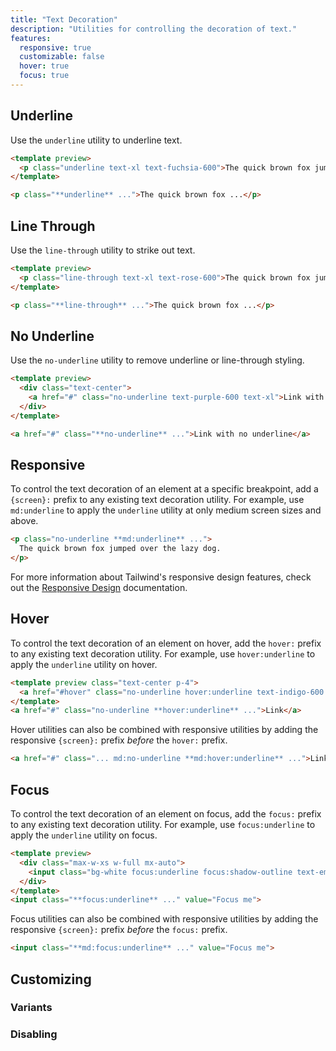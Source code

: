 ```yaml
---
title: "Text Decoration"
description: "Utilities for controlling the decoration of text."
features:
  responsive: true
  customizable: false
  hover: true
  focus: true
---
```




## Underline

Use the `underline` utility to underline text.

```html fuchsia
<template preview>
  <p class="underline text-xl text-fuchsia-600">The quick brown fox jumped over the lazy dog.</p>
</template>

<p class="**underline** ...">The quick brown fox ...</p>
```

## Line Through

Use the `line-through` utility to strike out text.

```html rose
<template preview>
  <p class="line-through text-xl text-rose-600">The quick brown fox jumped over the lazy dog.</p>
</template>

<p class="**line-through** ...">The quick brown fox ...</p>
```

## No Underline

Use the `no-underline` utility to remove underline or line-through styling.

```html purple
<template preview>
  <div class="text-center">
    <a href="#" class="no-underline text-purple-600 text-xl">Link with no underline</a>
  </div>
</template>

<a href="#" class="**no-underline** ...">Link with no underline</a>
```

## Responsive

To control the text decoration of an element at a specific breakpoint, add a `{screen}:` prefix to any existing text decoration utility. For example, use `md:underline` to apply the `underline` utility at only medium screen sizes and above.

```html
<p class="no-underline **md:underline** ...">
  The quick brown fox jumped over the lazy dog.
</p>
```

For more information about Tailwind's responsive design features, check out the [Responsive Design](/docs/responsive-design) documentation.

## Hover	

To control the text decoration of an element on hover, add the `hover:` prefix to any existing text decoration utility. For example, use `hover:underline` to apply the `underline` utility on hover.	

```html indigo	
<template preview class="text-center p-4">	
  <a href="#hover" class="no-underline hover:underline text-indigo-600 text-xl">Link</a>	
</template>	
<a href="#" class="no-underline **hover:underline** ...">Link</a>	
```	

Hover utilities can also be combined with responsive utilities by adding the responsive `{screen}:` prefix *before* the `hover:` prefix.	

```html	
<a href="#" class="... md:no-underline **md:hover:underline** ...">Link</a>	
```	

## Focus	

To control the text decoration of an element on focus, add the `focus:` prefix to any existing text decoration utility. For example, use `focus:underline` to apply the `underline` utility on focus.	

```html emerald	
<template preview>	
  <div class="max-w-xs w-full mx-auto">	
    <input class="bg-white focus:underline focus:shadow-outline text-emerald-900 appearance-none inline-block w-full border border-emerald-300 rounded py-3 px-4 focus:outline-none" value="Focus me" placeholder="Focus me">	
  </div>	
</template>	
<input class="**focus:underline** ..." value="Focus me">	
```	

Focus utilities can also be combined with responsive utilities by adding the responsive `{screen}:` prefix *before* the `focus:` prefix.	

```html	
<input class="**md:focus:underline** ..." value="Focus me">	
```

## Customizing

### Variants

<Variants plugin="textDecoration" />

### Disabling

<Disabling plugin="textDecoration" />
